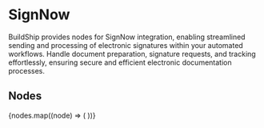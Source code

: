 
# SignNow

BuildShip provides nodes for SignNow integration, enabling streamlined sending and processing of electronic signatures
within your automated workflows. Handle document preparation, signature requests, and tracking effortlessly, ensuring
secure and efficient electronic documentation processes.

## Nodes

<Cards num={3}>
  {nodes.map((node) => (
    <NodeCard
      key={node.meta.id}
      title={node.meta.name}
      image={node.meta.icon.url}
      href={`/showcase/signnow/${node.meta.id}`}
    />
  ))}
</Cards>
